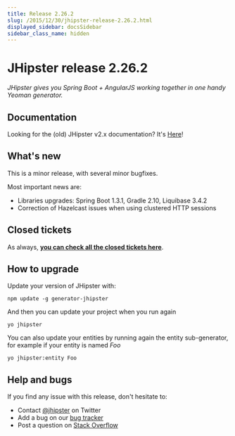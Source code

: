 ```yaml
---
title: Release 2.26.2
slug: /2015/12/30/jhipster-release-2.26.2.html
displayed_sidebar: docsSidebar
sidebar_class_name: hidden
---
```


JHipster release 2.26.2
==================

*JHipster gives you Spring Boot + AngularJS working together in one handy Yeoman generator.*

Documentation
----------

Looking for the (old) JHipster v2.x documentation? It's [Here](/documentation-archive)!

What's new
----------

This is a minor release, with several minor bugfixes.

Most important news are:

- Libraries upgrades: Spring Boot 1.3.1, Gradle 2.10, Liquibase 3.4.2
- Correction of Hazelcast issues when using clustered HTTP sessions

Closed tickets
------------

As always, __[you can check all the closed tickets here](https://github.com/jhipster/generator-jhipster/issues?q=milestone%3A2.26.2+is%3Aclosed)__.

How to upgrade
------------

Update your version of JHipster with:

```
npm update -g generator-jhipster
```

And then you can update your project when you run again

```
yo jhipster
```

You can also update your entities by running again the entity sub-generator, for example if your entity is named _Foo_

```
yo jhipster:entity Foo
```

Help and bugs
--------------

If you find any issue with this release, don't hesitate to:

- Contact [@jhipster](https://twitter.com/jhipster) on Twitter
- Add a bug on our [bug tracker](https://github.com/jhipster/generator-jhipster/issues?state=open)
- Post a question on [Stack Overflow](http://stackoverflow.com/tags/jhipster/info)
